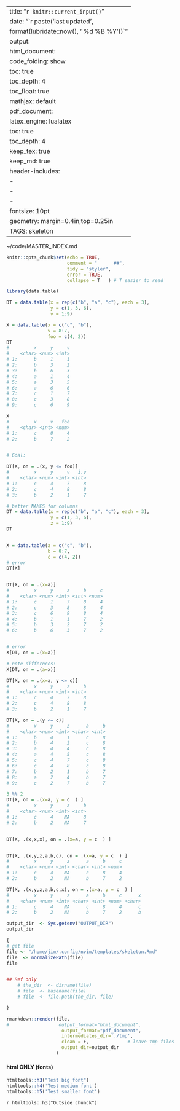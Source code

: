 

---
title: "`r knitr::current_input()`"
date: "`r paste('last updated', 
    format(lubridate::now(), ' %d %B %Y'))`"
output:   
  html_document:  
        code_folding: show
        toc: true 
        toc_depth: 4
        toc_float: true
        mathjax: default
  pdf_document:   
    latex_engine: lualatex  
    toc: true
    toc_depth:  4   
    keep_tex:  true
    keep_md:   true
  header-includes:  
    -  \usepackage{helvet}  
    -  \renewcommand{\familydefault}{\sfdefault}  
    -  \usepackage{ulem}
fontsize: 10pt   
geometry: margin=0.4in,top=0.25in   
TAGS:  skeleton
---
~/code/MASTER_INDEX.md

```r
knitr::opts_chunk$set(echo = TRUE,
                      comment = "      ##",
                      tidy = "styler",
                      error = TRUE,
                      collapse = T   ) # T easier to read
```

```r
library(data.table)
``` 

```r
DT = data.table(x = rep(c("b", "a", "c"), each = 3),
                y = c(1, 3, 6),
                v = 1:9)

X = data.table(x = c("c", "b"),
               v = 8:7,
               foo = c(4, 2))
DT
#         x     y     v
#    <char> <num> <int>
# 1:      b     1     1
# 2:      b     3     2
# 3:      b     6     3
# 4:      a     1     4
# 5:      a     3     5
# 6:      a     6     6
# 7:      c     1     7
# 8:      c     3     8
# 9:      c     6     9

X
#         x     v   foo
#    <char> <int> <num>
# 1:      c     8     4
# 2:      b     7     2


# Goal:

DT[X, on = .(x, y <= foo)]
#         x     y     v   i.v
#    <char> <num> <int> <int>
# 1:      c     4     7     8
# 2:      c     4     8     8
# 3:      b     2     1     7
```

```r
# better NAMES for columns
DT = data.table(x = rep(c("b", "a", "c"), each = 3),
                y = c(1, 3, 6),
                z = 1:9)
DT


X = data.table(a = c("c", "b"),
               b = 8:7,
               c = c(4, 2))
# error
DT[X]


DT[X, on = .(x=a)]
#         x     y     z     b     c
#    <char> <num> <int> <int> <num>
# 1:      c     1     7     8     4
# 2:      c     3     8     8     4
# 3:      c     6     9     8     4
# 4:      b     1     1     7     2
# 5:      b     3     2     7     2
# 6:      b     6     3     7     2


# error
X[DT, on = .(x=a)]

# note differnces!
X[DT, on = .(a=x)]

DT[X, on = .(x=a, y <= c)]
#         x     y     z     b
#    <char> <num> <int> <int>
# 1:      c     4     7     8
# 2:      c     4     8     8
# 3:      b     2     1     7

DT[X, on = .(y <= c)]
#         x     y     z      a     b
#    <char> <num> <int> <char> <int>
# 1:      b     4     1      c     8
# 2:      b     4     2      c     8
# 3:      a     4     4      c     8
# 4:      a     4     5      c     8
# 5:      c     4     7      c     8
# 6:      c     4     8      c     8
# 7:      b     2     1      b     7
# 8:      a     2     4      b     7
# 9:      c     2     7      b     7

3 %% 2
DT[X, on = .(x=a, y = c  ) ]
#         x     y     z     b
#    <char> <num> <int> <int>
# 1:      c     4    NA     8
# 2:      b     2    NA     7


DT[X, .(x,x,x), on = .(x=a, y = c  ) ]


DT[X, .(x,y,z,a,b,c), on = .(x=a, y = c  ) ]
#         x     y     z      a     b     c
#    <char> <num> <int> <char> <int> <num>
# 1:      c     4    NA      c     8     4
# 2:      b     2    NA      b     7     2

DT[X, .(x,y,z,a,b,c,x), on = .(x=a, y = c  ) ]
#         x     y     z      a     b     c      x
#    <char> <num> <int> <char> <int> <num> <char>
# 1:      c     4    NA      c     8     4      c
# 2:      b     2    NA      b     7     2      b
```


```r
output_dir  <- Sys.getenv("OUTPUT_DIR")
output_dir

{
# get file
file <- "/home/jim/.config/nvim/templates/skeleton.Rmd"
file  <- normalizePath(file)
file


## Ref only
    # the_dir  <- dirname(file)
    # file  <- basename(file)
    # file  <- file.path(the_dir, file)

}

rmarkdown::render(file,
#                  output_format="html_document",
                    output_format="pdf_document",
                    intermediates_dir='./tmp',
                    clean = F,              # leave tmp files
                    output_dir=output_dir
                  )
```

#### html ONLY (fonts)
```r
htmltools::h3("Test big font")
htmltools::h4('Test medium font')
htmltools::h5('Test smaller font')
```
`r htmltools::h3("Outside chunck")`
